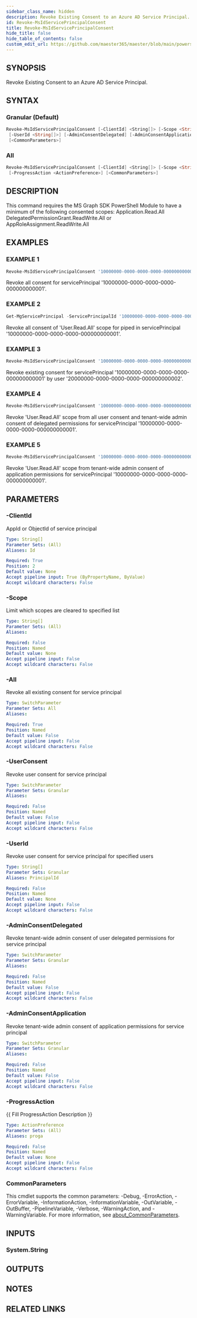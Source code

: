 ```yaml
---
sidebar_class_name: hidden
description: Revoke Existing Consent to an Azure AD Service Principal.
id: Revoke-MsIdServicePrincipalConsent
title: Revoke-MsIdServicePrincipalConsent
hide_title: false
hide_table_of_contents: false
custom_edit_url: https://github.com/maester365/maester/blob/main/powershell/public/Revoke-MsIdServicePrincipalConsent.ps1
---
```


## SYNOPSIS

Revoke Existing Consent to an Azure AD Service Principal.

## SYNTAX

### Granular (Default)

```powershell
Revoke-MsIdServicePrincipalConsent [-ClientId] <String[]> [-Scope <String[]>] [-UserConsent]
 [-UserId <String[]>] [-AdminConsentDelegated] [-AdminConsentApplication] [-ProgressAction <ActionPreference>]
 [<CommonParameters>]
```

### All

```powershell
Revoke-MsIdServicePrincipalConsent [-ClientId] <String[]> [-Scope <String[]>] [-All]
 [-ProgressAction <ActionPreference>] [<CommonParameters>]
```

## DESCRIPTION

This command requires the MS Graph SDK PowerShell Module to have a minimum of the following consented scopes:
Application.Read.All
DelegatedPermissionGrant.ReadWrite.All or AppRoleAssignment.ReadWrite.All

## EXAMPLES

### EXAMPLE 1

```powershell
Revoke-MsIdServicePrincipalConsent '10000000-0000-0000-0000-000000000001' -All
```

Revoke all consent for servicePrincipal '10000000-0000-0000-0000-000000000001'.

### EXAMPLE 2

```powershell
Get-MgServicePrincipal -ServicePrincipalId '10000000-0000-0000-0000-000000000001' | Revoke-MsIdServicePrincipalConsent -Scope User.Read.All -All
```

Revoke all consent of 'User.Read.All' scope for piped in servicePrincipal '10000000-0000-0000-0000-000000000001'.

### EXAMPLE 3

```powershell
Revoke-MsIdServicePrincipalConsent '10000000-0000-0000-0000-000000000001' -UserId '20000000-0000-0000-0000-000000000002'
```

Revoke existing consent for servicePrincipal '10000000-0000-0000-0000-000000000001' by user '20000000-0000-0000-0000-000000000002'.

### EXAMPLE 4

```powershell
Revoke-MsIdServicePrincipalConsent '10000000-0000-0000-0000-000000000001' -Scope User.Read.All -UserConsent -AdminConsentDelegated
```

Revoke 'User.Read.All' scope from all user consent and tenant-wide admin consent of delegated permissions for servicePrincipal '10000000-0000-0000-0000-000000000001'.

### EXAMPLE 5

```powershell
Revoke-MsIdServicePrincipalConsent '10000000-0000-0000-0000-000000000001' -Scope 'User.Read.All','User.ReadWrite.All' -AdminConsentApplication
```

Revoke 'User.Read.All' scope from tenant-wide admin consent of application permissions for servicePrincipal '10000000-0000-0000-0000-000000000001'.

## PARAMETERS

### -ClientId

AppId or ObjectId of service principal

```yaml
Type: String[]
Parameter Sets: (All)
Aliases: Id

Required: True
Position: 2
Default value: None
Accept pipeline input: True (ByPropertyName, ByValue)
Accept wildcard characters: False
```

### -Scope

Limit which scopes are cleared to specified list

```yaml
Type: String[]
Parameter Sets: (All)
Aliases:

Required: False
Position: Named
Default value: None
Accept pipeline input: False
Accept wildcard characters: False
```

### -All

Revoke all existing consent for service principal

```yaml
Type: SwitchParameter
Parameter Sets: All
Aliases:

Required: True
Position: Named
Default value: False
Accept pipeline input: False
Accept wildcard characters: False
```

### -UserConsent

Revoke user consent for service principal

```yaml
Type: SwitchParameter
Parameter Sets: Granular
Aliases:

Required: False
Position: Named
Default value: False
Accept pipeline input: False
Accept wildcard characters: False
```

### -UserId

Revoke user consent for service principal for specified users

```yaml
Type: String[]
Parameter Sets: Granular
Aliases: PrincipalId

Required: False
Position: Named
Default value: None
Accept pipeline input: False
Accept wildcard characters: False
```

### -AdminConsentDelegated

Revoke tenant-wide admin consent of user delegated permissions for service principal

```yaml
Type: SwitchParameter
Parameter Sets: Granular
Aliases:

Required: False
Position: Named
Default value: False
Accept pipeline input: False
Accept wildcard characters: False
```

### -AdminConsentApplication

Revoke tenant-wide admin consent of application permissions for service principal

```yaml
Type: SwitchParameter
Parameter Sets: Granular
Aliases:

Required: False
Position: Named
Default value: False
Accept pipeline input: False
Accept wildcard characters: False
```

### -ProgressAction

\{\{ Fill ProgressAction Description \}\}

```yaml
Type: ActionPreference
Parameter Sets: (All)
Aliases: proga

Required: False
Position: Named
Default value: None
Accept pipeline input: False
Accept wildcard characters: False
```

### CommonParameters

This cmdlet supports the common parameters: -Debug, -ErrorAction, -ErrorVariable, -InformationAction, -InformationVariable, -OutVariable, -OutBuffer, -PipelineVariable, -Verbose, -WarningAction, and -WarningVariable. For more information, see [about_CommonParameters](http://go.microsoft.com/fwlink/?LinkID=113216).

## INPUTS

### System.String

## OUTPUTS

## NOTES

## RELATED LINKS
